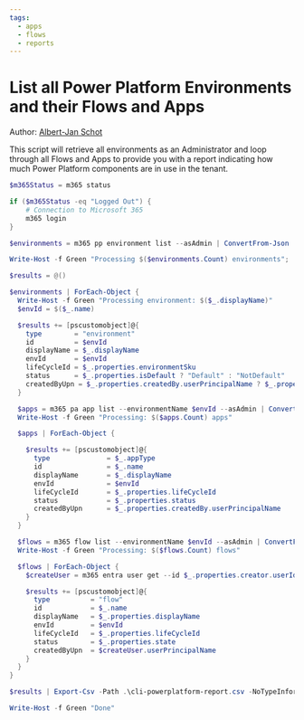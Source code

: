 ```yaml
---
tags:  
  - apps
  - flows
  - reports
---
```



# List all Power Platform Environments and their Flows and Apps

Author: [Albert-Jan Schot](https://www.cloudappie.nl/power-platform-tenant-reporting-cli-microsoft-365/)

This script will retrieve all environments as an Administrator and loop through all Flows and Apps to provide you with a report indicating how much Power Platform components are in use in the tenant.

<Tabs>
  <TabItem value="PowerShell">

  ```powershell
  $m365Status = m365 status

  if ($m365Status -eq "Logged Out") {
      # Connection to Microsoft 365
      m365 login
  }

  $environments = m365 pp environment list --asAdmin | ConvertFrom-Json

  Write-Host -f Green "Processing $($environments.Count) environments";

  $results = @()

  $environments | ForEach-Object {
    Write-Host -f Green "Processing environment: $($_.displayName)"
    $envId = $($_.name)

    $results += [pscustomobject]@{
      type        = "environment"
      id          = $envId
      displayName = $_.displayName
      envId       = $envId
      lifeCycleId = $_.properties.environmentSku
      status      = $_.properties.isDefault ? "Default" : "NotDefault"
      createdByUpn = $_.properties.createdBy.userPrincipalName ? $_.properties.createdBy.userPrincipalName : ""
    }

    $apps = m365 pa app list --environmentName $envId --asAdmin | ConvertFrom-Json
    Write-Host -f Green "Processing: $($apps.Count) apps"

    $apps | ForEach-Object {

      $results += [pscustomobject]@{
        type              = $_.appType
        id                = $_.name
        displayName       = $_.displayName
        envId             = $envId
        lifeCycleId       = $_.properties.lifeCycleId
        status            = $_.properties.status
        createdByUpn      = $_.properties.createdBy.userPrincipalName
      }
    }

    $flows = m365 flow list --environmentName $envId --asAdmin | ConvertFrom-Json
    Write-Host -f Green "Processing: $($flows.Count) flows"

    $flows | ForEach-Object {
      $createUser = m365 entra user get --id $_.properties.creator.userId | ConvertFrom-Json

      $results += [pscustomobject]@{
        type          = "flow"
        id            = $_.name
        displayName   = $_.properties.displayName
        envId         = $envId
        lifeCycleId   = $_.properties.lifeCycleId
        status        = $_.properties.state
        createdByUpn  = $createUser.userPrincipalName
      }
    }
  }

  $results | Export-Csv -Path .\cli-powerplatform-report.csv -NoTypeInformation

  Write-Host -f Green "Done"
  ```

  </TabItem>
</Tabs>

